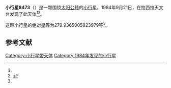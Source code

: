 {{Infobox planet
| bgcolour = #FFFFC0
| name = 8473
| symbol = 
| image = 
| caption = 
| discovery = yes
| discovery_ref = 
| discoverer = {{link-en|亨利·德波鸿诺|Henri Debehogne}}
| discovery_site = [[拉西拉天文台|拉西拉天文台]] 
| discovered = 1984年9月21日
| designations = yes
| mp_name = 
| named_after = 
| alt_names = 1984 SS5/ 1995 SY52
| mp_category = [[主带小行星|主带小行星]]
| orbit_ref = <ref name="a">[http://ssd.jpl.nasa.gov/sbdb.cgi?sstr=8473 8473] {{Wayback|url=http://ssd.jpl.nasa.gov/sbdb.cgi?sstr=8473 |date=20210717064142 }}，小行星數據庫瀏覽器（JPL Small-Body Database Browser）－[[美国国家航空航天局|美国国家航空航天局]]喷气推进实验室</ref>
| epoch = 2456400.5 (2013年4月18日更新)
| aphelion = {{convert|3.65488032602275|AU|km|3|abbr=on|lk=out}}
| perihelion = {{convert|2.577168670775868|AU|km|3|abbr=on}}
| semimajor = {{convert|3.116024498399309|AU|km|3|abbr=on}}
| eccentricity = 0.172930549
| period = 2009.091527 [[日|日]]<br />5.5[[儒略年|儒略年]]
| avg_speed = 
| inclination = 6.171704502459546
| asc_node = 83.4273842379404
| mean_anomaly = 
| arg_peri = 279.9365005823979
| satellites = 
| physical_characteristics = yes
| dimensions = 
| mass = 
| density = 
| surface_grav = 
| escape_velocity = 
| sidereal_day = 
| axial_tilt = 
| pole_ecliptic_lat = 
| pole_ecliptic_lon = 
| albedo = 
| temperatures= 
| temp_name1 = 
| mean_temp_1 = 
| max_temp_1 = 
| temp_name2 = 
| max_temp_2 = 
| spectral_type = 
| abs_magnitude = 279.9365005823979
}}

'''小行星8473'''（{{lang-en|8473}}）是一颗围绕[[太阳|太阳]][[公转|公转]]的[[小行星|小行星]]。1984年9月21日，{{link-en|亨利·德波鸿诺|Henri Debehogne}}在拉西拉天文台发现了此天体<ref name="a" /><ref>{{cite news|title=小行星列表|url=http://cfa-www.harvard.edu/iau/lists/NumberedMPs.txt|accessdate=2013-07-08|newspaper=哈佛大学|archive-date=2008-05-17|archive-url=https://web.archive.org/web/20080517010638/http://cfa-www.harvard.edu/iau/lists/NumberedMPs.txt|dead-url=no}}</ref>。

这颗小行星的[[绝对星等|绝对星等]]为279.9365005823979等<ref name="a" />。

==参考文献==
{{reflist}}
{{Minor Planet Number|[[小行星8472|小行星8472]]|[[小行星8474|小行星8474]]}}

{{小天体}}

[[Category:小行星带天体|Category:小行星带天体]]
[[Category:1984年发现的小行星|Category:1984年发现的小行星]]

{{asteroid-stub}}